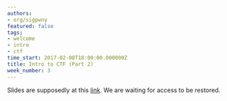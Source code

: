 ```yaml
---
authors:
- org/sigpwny
featured: false
tags:
- welcome
- intro
- ctf
time_start: 2017-02-08T18:00:00.000000Z
title: Intro to CTF (Part 2)
week_number: 3
---
```

Slides are supposedly at this [link](https://drive.google.com/open?id=1KF-tiZacGtFFr1h1TAXazpWIdLOqbZh8hYIbqIyRdDE). We are waiting for access to be restored.